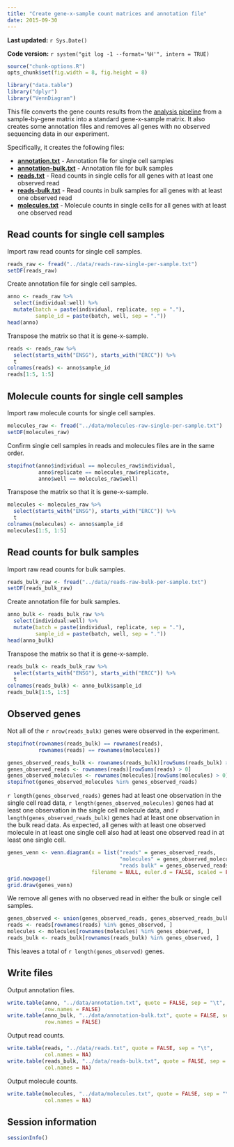 ```yaml
---
title: "Create gene-x-sample count matrices and annotation file"
date: 2015-09-30
---
```


**Last updated:** `r Sys.Date()`

**Code version:** `r system("git log -1 --format='%H'", intern = TRUE)`

```r
source("chunk-options.R")
opts_chunk$set(fig.width = 8, fig.height = 8)
```

```r
library("data.table")
library("dplyr")
library("VennDiagram")
```

This file converts the gene counts results from the [analysis pipeline](process-samples.html#gather-gene-counts) from a sample-by-gene matrix into a standard gene-x-sample matrix.
It also creates some annotation files and removes all genes with no observed sequencing data in our experiment.

Specifically, it creates the following files:

*  **[annotation.txt][]** - Annotation file for single cell samples
*  **[annotation-bulk.txt][]** - Annotation file for bulk samples
*  **[reads.txt][]** - Read counts in single cells for all genes with at least one observed read
*  **[reads-bulk.txt][]** - Read counts in bulk samples for all genes with at least one observed read
*  **[molecules.txt][]** - Molecule counts in single cells for all genes with at least one observed read

[annotation.txt]: https://github.com/jdblischak/singleCellSeq/blob/master/data/annotation.txt
[annotation-bulk.txt]: https://github.com/jdblischak/singleCellSeq/blob/master/data/annotation-bulk.txt
[reads.txt]: https://github.com/jdblischak/singleCellSeq/blob/master/data/reads.txt
[reads-bulk.txt]: https://github.com/jdblischak/singleCellSeq/blob/master/data/reads-bulk.txt
[molecules.txt]: https://github.com/jdblischak/singleCellSeq/blob/master/data/molecules.txt

## Read counts for single cell samples

Import raw read counts for single cell samples.

```r
reads_raw <- fread("../data/reads-raw-single-per-sample.txt")
setDF(reads_raw)
```

Create annotation file for single cell samples.

```r
anno <- reads_raw %>%
  select(individual:well) %>%
  mutate(batch = paste(individual, replicate, sep = "."),
         sample_id = paste(batch, well, sep = "."))
head(anno)
```

Transpose the matrix so that it is gene-x-sample.

```r
reads <- reads_raw %>%
  select(starts_with("ENSG"), starts_with("ERCC")) %>%
  t
colnames(reads) <- anno$sample_id
reads[1:5, 1:5]
```

## Molecule counts for single cell samples

Import raw molecule counts for single cell samples.

```r
molecules_raw <- fread("../data/molecules-raw-single-per-sample.txt")
setDF(molecules_raw)
```

Confirm single cell samples in reads and molecules files are in the same order.

```r
stopifnot(anno$individual == molecules_raw$individual,
          anno$replicate == molecules_raw$replicate,
          anno$well == molecules_raw$well)
```

Transpose the matrix so that it is gene-x-sample.

```r
molecules <- molecules_raw %>%
  select(starts_with("ENSG"), starts_with("ERCC")) %>%
  t
colnames(molecules) <- anno$sample_id
molecules[1:5, 1:5]
```

## Read counts for bulk samples

Import raw read counts for bulk samples.

```r
reads_bulk_raw <- fread("../data/reads-raw-bulk-per-sample.txt")
setDF(reads_bulk_raw)
```

Create annotation file for bulk samples.

```r
anno_bulk <- reads_bulk_raw %>%
  select(individual:well) %>%
  mutate(batch = paste(individual, replicate, sep = "."),
         sample_id = paste(batch, well, sep = "."))
head(anno_bulk)
```

Transpose the matrix so that it is gene-x-sample.

```r
reads_bulk <- reads_bulk_raw %>%
  select(starts_with("ENSG"), starts_with("ERCC")) %>%
  t
colnames(reads_bulk) <- anno_bulk$sample_id
reads_bulk[1:5, 1:5]
```


## Observed genes

Not all of the `r nrow(reads_bulk)` genes were observed in the experiment.

```r
stopifnot(rownames(reads_bulk) == rownames(reads),
          rownames(reads) == rownames(molecules))

genes_observed_reads_bulk <- rownames(reads_bulk)[rowSums(reads_bulk) > 0]
genes_observed_reads <- rownames(reads)[rowSums(reads) > 0]
genes_observed_molecules <- rownames(molecules)[rowSums(molecules) > 0]
stopifnot(genes_observed_molecules %in% genes_observed_reads)
```


`r length(genes_observed_reads)` genes had at least one observation in the single cell read data,
`r length(genes_observed_molecules)` genes had at least one observation in the single cell molecule data,
and `r length(genes_observed_reads_bulk)` genes had at least one observation in the bulk read data.
As expected, all genes with at least one observed molecule in at least one single cell also had at least one observed read in at least one single cell.

```r
genes_venn <- venn.diagram(x = list("reads" = genes_observed_reads,
                                    "molecules" = genes_observed_molecules,
                                    "reads bulk" = genes_observed_reads_bulk),
                           filename = NULL, euler.d = FALSE, scaled = FALSE)
grid.newpage()
grid.draw(genes_venn)
```

We remove all genes with no observed read in either the bulk or single cell samples.

```r
genes_observed <- union(genes_observed_reads, genes_observed_reads_bulk)
reads <- reads[rownames(reads) %in% genes_observed, ]
molecules <- molecules[rownames(molecules) %in% genes_observed, ]
reads_bulk <- reads_bulk[rownames(reads_bulk) %in% genes_observed, ]
```

This leaves a total of `r length(genes_observed)` genes.

## Write files

Output annotation files.

```r
write.table(anno, "../data/annotation.txt", quote = FALSE, sep = "\t",
            row.names = FALSE)
write.table(anno_bulk, "../data/annotation-bulk.txt", quote = FALSE, sep = "\t",
            row.names = FALSE)
```

Output read counts.

```r
write.table(reads, "../data/reads.txt", quote = FALSE, sep = "\t",
            col.names = NA)
write.table(reads_bulk, "../data/reads-bulk.txt", quote = FALSE, sep = "\t",
            col.names = NA)
```

Output molecule counts.

```r
write.table(molecules, "../data/molecules.txt", quote = FALSE, sep = "\t",
            col.names = NA)
```

## Session information

```r
sessionInfo()
```
